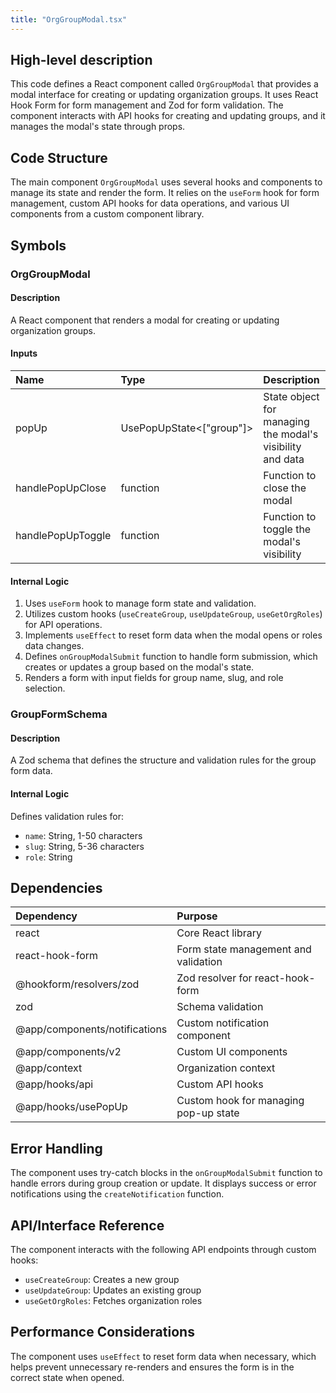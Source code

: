 ```yaml
---
title: "OrgGroupModal.tsx"
---
```


## High-level description
This code defines a React component called `OrgGroupModal` that provides a modal interface for creating or updating organization groups. It uses React Hook Form for form management and Zod for form validation. The component interacts with API hooks for creating and updating groups, and it manages the modal's state through props.

## Code Structure
The main component `OrgGroupModal` uses several hooks and components to manage its state and render the form. It relies on the `useForm` hook for form management, custom API hooks for data operations, and various UI components from a custom component library.

## Symbols

### OrgGroupModal
#### Description
A React component that renders a modal for creating or updating organization groups.

#### Inputs
| Name | Type | Description |
|:-----|:-----|:------------|
| popUp | UsePopUpState&lt;["group"]&gt; | State object for managing the modal's visibility and data |
| handlePopUpClose | function | Function to close the modal |
| handlePopUpToggle | function | Function to toggle the modal's visibility |

#### Internal Logic
1. Uses `useForm` hook to manage form state and validation.
2. Utilizes custom hooks (`useCreateGroup`, `useUpdateGroup`, `useGetOrgRoles`) for API operations.
3. Implements `useEffect` to reset form data when the modal opens or roles data changes.
4. Defines `onGroupModalSubmit` function to handle form submission, which creates or updates a group based on the modal's state.
5. Renders a form with input fields for group name, slug, and role selection.

### GroupFormSchema
#### Description
A Zod schema that defines the structure and validation rules for the group form data.

#### Internal Logic
Defines validation rules for:
- `name`: String, 1-50 characters
- `slug`: String, 5-36 characters
- `role`: String

## Dependencies
| Dependency | Purpose |
|:-----------|:--------|
| react | Core React library |
| react-hook-form | Form state management and validation |
| @hookform/resolvers/zod | Zod resolver for react-hook-form |
| zod | Schema validation |
| @app/components/notifications | Custom notification component |
| @app/components/v2 | Custom UI components |
| @app/context | Organization context |
| @app/hooks/api | Custom API hooks |
| @app/hooks/usePopUp | Custom hook for managing pop-up state |

## Error Handling
The component uses try-catch blocks in the `onGroupModalSubmit` function to handle errors during group creation or update. It displays success or error notifications using the `createNotification` function.

## API/Interface Reference
The component interacts with the following API endpoints through custom hooks:
- `useCreateGroup`: Creates a new group
- `useUpdateGroup`: Updates an existing group
- `useGetOrgRoles`: Fetches organization roles

## Performance Considerations
The component uses `useEffect` to reset form data when necessary, which helps prevent unnecessary re-renders and ensures the form is in the correct state when opened.